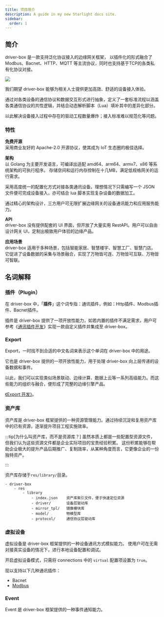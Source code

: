 ```yaml
---
title: 项目简介
description: A guide in my new Starlight docs site.
sidebar:
  order: 1
---
```


## 简介
driver-box 是一款支持泛化协议接入的边缘网关框架， 以插件化的形式融合了 Modbus、Bacnet、HTTP、MQTT 等主流协议，同时也支持基于TCP的各类私有化协议对接。

![](/driver-box/framework.svg)

我们期望 driver-box 能够为相关人士提供更加高效、舒适的设备接入体验。 

通过对各类设备的通信协议和数据交互形式进行抽象，定义了一套标准流程以涵盖各类通信协议的共性逻辑，并结合动态解析脚本（Lua）填补其中的差异化部分。

以此解决设备接入过程中存在的驱动工程数量爆炸；接入标准难以规范化等问题。

### 特性
**免费开源**    
采用商业友好的 Apache-2.0 开源协议，使其成为 IoT 生态圈的极佳选择。

**架构**      
以 Golang 为主要开发语言，可编译出适配 amd64、arm64、armv7、x86 等系统架构的可执行程序。
存储空间和运行内存控制在十几MB，满足低规格网关的运行需求。

采用高度统一的配置化方式对接各类通讯设备。理想情况下只需编写一个 JSON 文件便可完成设备接入，亦可结合 lua 脚本实现复杂设备的数据加工。

通过精心的架构设计，三方用户可无限扩展边缘网关的设备通讯能力和应用服务能力。

**API**     
driver-box 没有提供配套的 UI 界面，但开放了大量实用 RestAPI。用户可以自由设计网关 UI，定制出极致用户体验的边缘产品。

**应用场景**        
driver-box 适用于多种场景，包括智能家居、智慧楼宇、智慧工厂、智慧门店。它促进了设备数据的采集与场景融合，实现了万物皆可连、万物皆可互联、万物皆可智联。

## 名词解释
### 插件（Plugin）
在 driver-box 中，「**插件**」这个词专指：通讯插件，例如：Http插件、Modbus插件、Bacnet插件。

插件是 driver-box 提供了一项开放性能力，如若内置的插件不满足需求，用户可参考《[通讯插件开发](/driver-box/developer/plugin/)》实现一款自定义插件并集成至 driver-box。

### Export
Export，一时找不到合适的中文名词来表示这个单词在 driver-box 中的用途。

它也是 driver-box 提供的一项开放性能力，用于处理 driver-box 向上层传递的设备数据和事件。

以此，我们可以实现类似场景联动、边缘计算、数据上云等一系列高级能力。而这些能力的组织与融合，便形成了完整的边缘引擎产品。

[《Export 开发》](/driver-box/developer/export/)。

### 资产库
资产库是 driver-box 框架提供的一种资源管理能力。通过持续沉淀和复用资产库中的已有资源，逐渐提升项目工程实施效率。

:::tip[为什么叫资产库，而不是资源库？]
虽然本质上都是一些配置型资源文件，但我们认为这些资源文件都是企业实际项目的宝贵经验积累。
这份积累能够在帮助企业极大的提升产品后期推广、复制效率，从某种角度而言，它更像企业的一份独特资产。

:::

资产库存储于`res/library/`目录。
<FileTree>

    - driver-box
        - res
            - library
                - index.json    资产库索引文件，便于快速定位资源
                - driver/       设备层驱动库
                - mirror_tpl/   镜像模块库
                - model/        物模型库
                - protocol/     通信协议层驱动库
</FileTree>

### 虚拟设备
虚拟设备是 driver-box 框架提供的一种设备通讯方式模拟能力。
使用户可在无需对接真实设备的情况下，进行本地设备配置和调试。

开启虚拟设备模式，只需将 connections 中的 `virtual` 配置项设置为 `true`。

现以支持以下几种通讯插件：
- Bacnet
- [Modbus](../../plugins/modbus/#虚拟设备)

### Event
Event 是 driver-box 框架提供的一种事件通知能力。